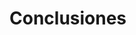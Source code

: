 
<!-- Para renderizar: bookdown::render_book("index.Rmd", "bookdown::pdf_book") -->

# Conclusiones



